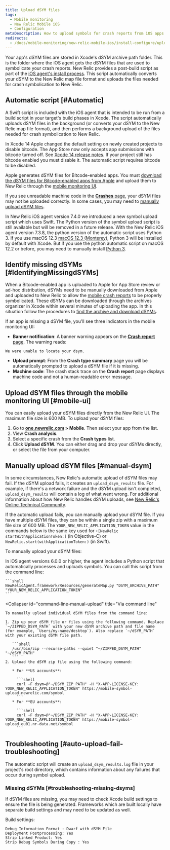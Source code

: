 ```yaml
---
title: Upload dSYM files
tags:
  - Mobile monitoring
  - New Relic Mobile iOS
  - Configuration
metaDescription: How to upload symbols for crash reports from iOS apps monitored with New Relic mobile monitoring.
redirects:
  - /docs/mobile-monitoring/new-relic-mobile-ios/install-configure/upload-dsyms-bitcode-apps
---
```


Your app's dSYM files are stored in Xcode's dSYM archive path folder. This is the folder where the iOS agent gets the dSYM files that are used to symbolicate your crash reports.
New Relic provides a post-build script as part of the [iOS agent's install process](/docs/mobile-monitoring/new-relic-mobile-ios/installation/spm-installation/#configure-using-swift-package-manager). 
This script automatically converts your dSYM to the New Relic map file format and uploads the files needed for crash symbolication to New Relic.

## Automatic script [#Automatic]

A Swift script is included with the iOS agent that is intended to be run from a build script in your target's build phases in Xcode.
The script automatically uploads dSYM files in the background (or converts your dSYM to the New Relic map file format), and then performs a background upload of the files needed for crash symbolication to New Relic. 

In Xcode 14 Apple changed the default setting on newly created projects to disable bitcode. The App Store now only accepts app submissions with bitcode turned off. See [Xcode 14 release notes](https://developer.apple.com/documentation/xcode-release-notes/xcode-14-release-notes).
If your project still has bitcode enabled you must disable it. The automatic script requires bitcode to be disabled.

Apple generates dSYM files for Bitcode-enabled apps. You must [download the dSYM files for Bitcode-enabled apps from Apple](/docs/mobile-monitoring/new-relic-mobile-ios/install-configure/retrieve-upload-dsyms-bitcode-enabled-apps) and upload them to New Relic through the [mobile monitoring UI](#mobile-ui).

If you see unreadable machine code in the [**Crashes** page](/docs/mobile-monitoring/mobile-monitoring-ui/crashes/mobile-apps-crashes-dashboard), your dSYM files may not be uploaded correctly. In some cases, you may need to [manually upload dSYM files](#manual-dsym).
 
In New Relic iOS agent version 7.4.0 we introduced a new symbol upload script which uses Swift. The Python version of the symbol upload script is still available but will be removed in a future release.
With the New Relic iOS agent version 7.3.8, the python version of the automatic script uses Python 3. If you use macOS 12.3 [macOS 12.3 (Monterey)](https://developer.apple.com/documentation/macos-release-notes/macos-12_3-release-notes), Python 3 will be installed by default with Xcode. But if you use the python automatic script on macOS 12.2 or before, you may need to manually install [Python 3](https://www.python.org/downloads/mac-osx/).

## Identify missing dSYMs [#IdentifyingMissingdSYMs]

When a Bitcode-enabled app is uploaded to Apple for App Store review or ad-hoc distribution, dSYMs need to be manually downloaded from Apple and uploaded to New Relic to allow the [mobile crash reports](/docs/mobile-monitoring/new-relic-mobile/getting-started/ios-agent-crash-reporting) to be properly symbolicated. These dSYMs can be downloaded through the archives organizer in Xcode within several minutes of uploading the app. In this situation follow the procedures to [find the archive and download dSYMs](#Archive).

If an app is missing a dSYM file, you'll see three indicators in the mobile monitoring UI:

* **Banner notification**: A banner warning appears on the [**Crash report** page](/docs/mobile-monitoring/mobile-monitoring-ui/crashes/mobile-apps-crash-report-dashboard). The warning reads:

```
We were unable to locate your dsym.
```

* **Upload prompt**: From the **Crash type summary** page you will be automatically prompted to upload a dSYM file if it is missing.
* **Machine code**: The crash stack trace on the **Crash report** page displays machine code and not a human-readable error message.

## Upload dSYM files through the mobile monitoring UI [#mobile-ui]

You can easily upload your dSYM files directly from the New Relic UI. The maximum file size is 600 MB. To upload your dSYM files:

1. Go to **[one.newrelic.com](https://one.newrelic.com/all-capabilities) > Mobile**. Then select your app from the list.
2. View **Crash analysis**.
3. Select a specific crash from the **Crash types** list.
4. Click **Upload dSYM**. You can either drag and drop your dSYMs directly, or select the file from your computer.

## Manually upload dSYM files [#manual-dsym]

In some circumstances, New Relic's automatic upload of dSYM files may fail. If the dSYM upload fails, it creates an `upload_dsym_results` file. For example, if there's a network failure and the dSYM upload isn't completed, `upload_dsym_results` will contain a log of what went wrong. For additional information about how New Relic handles dSYM uploads, see [New Relic's Online Technical Community](https://discuss.newrelic.com/t/relic-solution-ios-dsym-upload-deep-dive/42513).

If the automatic upload fails, you can manually upload your dSYM file. If you have multiple dSYM files, they can be within a single zip with a maximum file size of 600 MB. The `YOUR_NEW_RELIC_APPLICATION_TOKEN` value in the commands below is the same key used for `+[NewRelic startWithApplicationToken:]` (in Objective-C) or `NewRelic.start(withApplicationToken:)` (in Swift).

To manually upload your dSYM files:

<CollapserGroup>
  <Collapser
    id="python-manual-upload"
    title="Via Python script (agent versions 6.0.0 or higher)"
  >
    In iOS agent versions 6.0.0 or higher, the agent includes a Python script that automatically processes and uploads symbols. You can call this script from the command line:

    ```shell
    NewRelicAgent.framework/Resources/generateMap.py "DSYM_ARCHIVE_PATH" "YOUR_NEW_RELIC_APPLICATION_TOKEN"
    ```
  </Collapser>

  <Collapser
    id="command-line-manual-upload"
    title="Via command line"
  >
    To manually upload individual dSYM files from the command line:

    1. Zip up your dSYM file or files using the following command. Replace `~/ZIPPED_DSYM_PATH` with your new dSYM archive path and file name (for example, `Users/my-name/desktop`). Also replace `~/dSYM_PATH` with your existing dSYM file path.

       ```shell
       /usr/bin/zip --recurse-paths --quiet "~/ZIPPED_DSYM_PATH" "~/dSYM_PATH"
       ```
    2. Upload the dSYM zip file using the following command:

       * For **US accounts**:

         ```shell
         curl -F dsym=@"~/DSYM_ZIP_PATH" -H "X-APP-LICENSE-KEY: YOUR_NEW_RELIC_APPLICATION_TOKEN" https://mobile-symbol-upload.newrelic.com/symbol
         ```
       * For **EU accounts**:

         ```shell
         curl -F dsym=@"~/DSYM_ZIP_PATH" -H "X-APP-LICENSE-KEY: YOUR_NEW_RELIC_APPLICATION_TOKEN" https://mobile-symbol-upload.eu01.nr-data.net/symbol
         ```
  </Collapser>
</CollapserGroup>

## Troubleshooting [#auto-upload-fail-troubleshooting]

The automatic script will create an `upload_dsym_results.log` file in your project's root directory, which  contains information about any failures that occur during symbol upload.

### Missing dSYMs [#troubleshooting-missing-dsyms]

If dSYM files are missing, you may need to check Xcode build settings to ensure the file is being generated. Frameworks which are built locally have separate build settings and may need to be updated as well.

Build settings:

```
Debug Information Format : Dwarf with dSYM File
Deployment Postprocessing: Yes
Strip Linked Product: Yes
Strip Debug Symbols During Copy : Yes
```
